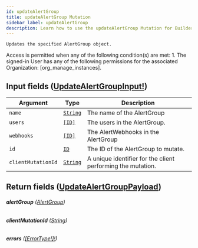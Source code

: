 ```yaml
---
id: updateAlertGroup
title: updateAlertGroup Mutation
sidebar_label: updateAlertGroup
description: Learn how to use the updateAlertGroup Mutation for Builder's API.
---
```


    Updates the specified AlertGroup object.

Access is permitted when any of the following condition(s) are met: 1. The signed-in User has any of the following permissions for the associated Organization: [org_manage_instances].

## Input fields ([UpdateAlertGroupInput!](/composer/builder/api/schema/input_object/UpdateAlertGroupInput.mdx))

| Argument           | Type                                     | Description                                                 |
| ------------------ | ---------------------------------------- | ----------------------------------------------------------- |
| `name`             | [`String`](/composer/builder/api/schema/scalar/String.mdx) | The name of the AlertGroup                                  |
| `users`            | [`[ID]`](/composer/builder/api/schema/scalar/ID.mdx)       | The users in the AlertGroup.                                |
| `webhooks`         | [`[ID]`](/composer/builder/api/schema/scalar/ID.mdx)       | The AlertWebhooks in the AlertGroup                         |
| `id`               | [`ID`](/composer/builder/api/schema/scalar/ID.mdx)         | The ID of the AlertGroup to mutate.                         |
| `clientMutationId` | [`String`](/composer/builder/api/schema/scalar/String.mdx) | A unique identifier for the client performing the mutation. |

## Return fields ([UpdateAlertGroupPayload](/composer/builder/api/schema/object/UpdateAlertGroupPayload.mdx))

###### <b>alertGroup</b> ([AlertGroup](/composer/builder/api/schema/object/AlertGroup.mdx))

###### <b>clientMutationId</b> ([String](/composer/builder/api/schema/scalar/String.mdx))

###### <b>errors</b> ([[ErrorType!]!](/composer/builder/api/schema/object/ErrorType.mdx))
